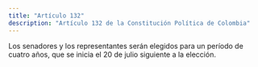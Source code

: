 ```yaml
---
title: "Artículo 132"
description: "Artículo 132 de la Constitución Política de Colombia"
---
```


Los senadores y los representantes serán elegidos para un período de cuatro años, que se inicia el 20 de julio siguiente a la elección.
